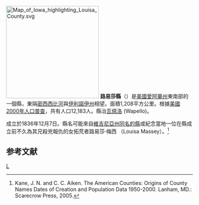 {{noteTA
|T=zh-hans:路易莎县 (艾奥瓦州);zh-hk:路易莎縣 (艾奧瓦州);zh-tw:路易莎郡 (愛阿華州);
}}

[[File:Map_of_Iowa_highlighting_Louisa_County.svg|250px]]
'''路易莎縣'''（{{lang-en|Louisa County}}）是[[美國|美國]][[愛阿華州|愛阿華州]]東南部的一個縣，東隔[[密西西比河|密西西比河]]與[[伊利諾伊州|伊利諾伊州]]相望。面積1,208平方公里。根據[[美國2000年人口普查|美國2000年人口普查]]，共有人口12,183人。縣治[[瓦佩洛|瓦佩洛]] (Wapello)。
	
成立於1836年12月7日。縣名可能來自[[維吉尼亞州|維吉尼亞州]][[路易莎縣_(維吉尼亞州)|同名的縣]]或紀念當地一位在縣成立前不久為其兄殺兇報仇的女拓荒者路易莎·梅西 （Louisa Massey）。<ref>Kane, J. N. and C. C. Aiken. The American Counties: Origins of County Names Dates of Creation and Population Data 1950-2000. Lanham, MD.: Scarecrow Press, 2005.</ref>

==参考文献==
<div class="references-small">
<references />
</div>

{{iowa-stub}}

[[Category:艾奧瓦州行政區劃|L]]